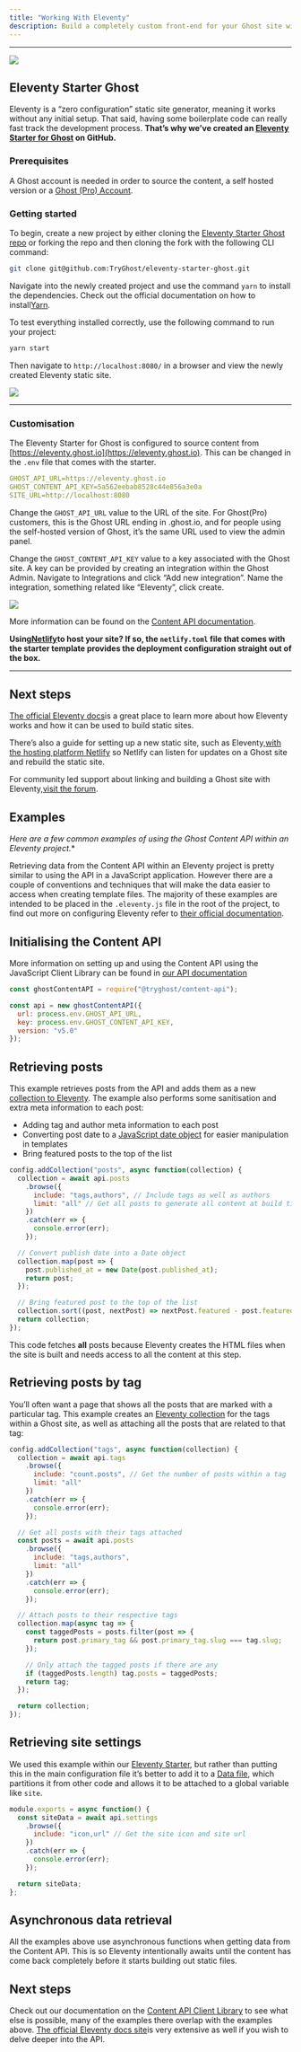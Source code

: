```yaml
---
title: "Working With Eleventy"
description: Build a completely custom front-end for your Ghost site with the flexibility of Static Site Generator [Eleventy](http://11ty.io).
---
```


***

<Frame>
  <img src="/images/0ed9faae-admin-api-eleventy-diagram_hu5ba97386724b594b90daeca2cbf04049_20855_1000x0_resize_q100_h2_box_3.webp" />
</Frame>

## Eleventy Starter Ghost

Eleventy is a “zero configuration” static site generator, meaning it works without any initial setup. That said, having some boilerplate code can really fast track the development process. **That’s why we’ve created an [Eleventy Starter for Ghost](https://github.com/TryGhost/eleventy-starter-ghost) on GitHub.**

### Prerequisites

A Ghost account is needed in order to source the content, a self hosted version or a [Ghost (Pro) Account](/pricing/).

### Getting started

To begin, create a new project by either cloning the [Eleventy Starter Ghost repo](https://github.com/TryGhost/eleventy-starter-ghost) or forking the repo and then cloning the fork with the following CLI command:

```bash
git clone git@github.com:TryGhost/eleventy-starter-ghost.git
```

Navigate into the newly created project and use the command `yarn` to install the dependencies. Check out the official documentation on how to install[Yarn](https://yarnpkg.com/en/install#mac-stable).

To test everything installed correctly, use the following command to run your project:

```bash
yarn start
```

Then navigate to `http://localhost:8080/` in a browser and view the newly created Eleventy static site.

<Frame>
  <img src="/images/c8f5e69c-11ty-demo-screenshot_hu790d07d965c54347e81f228a6b805163_953696_1426x0_resize_q100_h2_box_3.webp" />
</Frame>

***

### Customisation

The Eleventy Starter for Ghost is configured to source content from [https://eleventy.ghost.io](https://eleventy.ghost.io). This can be changed in the `.env` file that comes with the starter.

```yaml
GHOST_API_URL=https://eleventy.ghost.io
GHOST_CONTENT_API_KEY=5a562eebab8528c44e856a3e0a
SITE_URL=http://localhost:8080
```

Change the `GHOST_API_URL` value to the URL of the site. For Ghost(Pro) customers, this is the Ghost URL ending in .ghost.io, and for people using the self-hosted version of Ghost, it’s the same URL used to view the admin panel.

Change the `GHOST_CONTENT_API_KEY` value to a key associated with the Ghost site. A key can be provided by creating an integration within the Ghost Admin. Navigate to Integrations and click “Add new integration”. Name the integration, something related like “Eleventy”, click create.

<Frame>
  <img src="/images/d3673af2-apikey_huc23d3a1fbe859434094a9db94f574d9a_265920_2920x0_resize_q100_h2_box_3.webp" />
</Frame>

More information can be found on the [Content API documentation](/content-api/#key).

**Using[Netlify](https://www.netlify.com/)to host your site? If so, the `netlify.toml` file that comes with the starter template provides the deployment configuration straight out of the box.**

***

## Next steps

[The official Eleventy docs](https://www.11ty.io/)is a great place to learn more about how Eleventy works and how it can be used to build static sites.

There’s also a guide for setting up a new static site, such as Eleventy,[with the hosting platform Netlify](/integrations/netlify/) so Netlify can listen for updates on a Ghost site and rebuild the static site.

For community led support about linking and building a Ghost site with Eleventy,[visit the forum](https://forum.ghost.org/c/themes/).

## Examples

*Here are a few common examples of using the Ghost Content API within an Eleventy project.*\*

Retrieving data from the Content API within an Eleventy project is pretty similar to using the API in a JavaScript application. However there are a couple of conventions and techniques that will make the data easier to access when creating template files. The majority of these examples are intended to be placed in the `.eleventy.js` file in the root of the project, to find out more on configuring Eleventy refer to [their official documentation](https://www.11ty.io/config/).

## Initialising the Content API

More information on setting up and using the Content API using the JavaScript Client Library can be found in [our API documentation](/content-api/javascript/)

```js
const ghostContentAPI = require("@tryghost/content-api");

const api = new ghostContentAPI({
  url: process.env.GHOST_API_URL,
  key: process.env.GHOST_CONTENT_API_KEY,
  version: "v5.0"
});
```

## Retrieving posts

This example retrieves posts from the API and adds them as a new [collection to Eleventy](https://www.11ty.io/collections/). The example also performs some sanitisation and extra meta information to each post:

* Adding tag and author meta information to each post
* Converting post date to a [JavaScript date object](https://developer.mozilla.org/en-US/Web/JavaScript/Reference/Global_Objects/Date) for easier manipulation in templates
* Bring featured posts to the top of the list

```js
config.addCollection("posts", async function(collection) {
  collection = await api.posts
    .browse({
      include: "tags,authors", // Include tags as well as authors
      limit: "all" // Get all posts to generate all content at build time
    })
    .catch(err => {
      console.error(err);
    });

  // Convert publish date into a Date object
  collection.map(post => {
    post.published_at = new Date(post.published_at);
    return post;
  });

  // Bring featured post to the top of the list
  collection.sort((post, nextPost) => nextPost.featured - post.featured);
  return collection;
});
```

This code fetches **all** posts because Eleventy creates the HTML files when the site is built and needs access to all the content at this step.

## Retrieving posts by tag

You’ll often want a page that shows all the posts that are marked with a particular tag. This example creates an [Eleventy collection](https://www.11ty.io/collections/) for the tags within a Ghost site, as well as attaching all the posts that are related to that tag:

```js
config.addCollection("tags", async function(collection) {
  collection = await api.tags
    .browse({
      include: "count.posts", // Get the number of posts within a tag
      limit: "all"
    })
    .catch(err => {
      console.error(err);
    });

  // Get all posts with their tags attached
  const posts = await api.posts
    .browse({
      include: "tags,authors",
      limit: "all"
    })
    .catch(err => {
      console.error(err);
    });

  // Attach posts to their respective tags
  collection.map(async tag => {
    const taggedPosts = posts.filter(post => {
      return post.primary_tag && post.primary_tag.slug === tag.slug;
    });

    // Only attach the tagged posts if there are any
    if (taggedPosts.length) tag.posts = taggedPosts;
    return tag;
  });

  return collection;
});
```

## Retrieving site settings

We used this example within our [Eleventy Starter](https://github.com/TryGhost/eleventy-starter-ghost), but rather than putting this in the main configuration file it’s better to add it to a [Data file](https://www.11ty.io/data/), which partitions it from other code and allows it to be attached to a global variable like `site`.

```js
module.exports = async function() {
  const siteData = await api.settings
    .browse({
      include: "icon,url" // Get the site icon and site url
    })
    .catch(err => {
      console.error(err);
    });

  return siteData;
};
```

## Asynchronous data retrieval

All the examples above use asynchronous functions when getting data from the Content API. This is so Eleventy intentionally awaits until the content has come back completely before it starts building out static files.

## Next steps

Check out our documentation on the [Content API Client Library](/content-api/javascript/) to see what else is possible, many of the examples there overlap with the examples above. [The official Eleventy docs site](https://www.11ty.io/)is very extensive as well if you wish to delve deeper into the API.